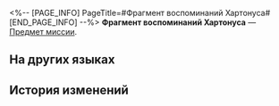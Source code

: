 <%-- [PAGE_INFO]
PageTitle=#Фрагмент воспоминаний Хартонуса#
[END_PAGE_INFO] --%>
{{Предмет Инфобокс
|id          = 140520
|Изображение = Предмет Фрагмент воспоминаний Хартонуса.png
|Тип         = Предмет миссии
|Инвентарь   = Миссии
|Редкость    = 3
|Эффект      = 
|Описание    = Воспоминание Великого ремесленника Хартонуса о каструме Кремносе, словно отпечатавшее гнетущую историю горцев.
}}
'''Фрагмент воспоминаний Хартонуса''' — [[Предмет миссии]].

==На других языках==
{{На других языках
|en   = Chartonus' Memory Fragment
|zhs  = 哈托努斯的记忆碎片
|zht  = 哈托努斯的記憶碎片
|ja   = ハートヌスの記憶の欠片
|ko   = 칼토너스의 기억 조각
|es   = Fragmento de recuerdo de Jatonus
|fr   = Éclat mémoriel de Chartonus
|ru   = Фрагмент воспоминаний Хартонуса
|th   = ชิ้นส่วนความทรงจำของ Chartonus
|vi   = Mảnh Ký Ức Của Chartonus
|de   = Chartonus’ Erinnerungsfragment
|id   = Potongan Memori Chartonus
|pt   = Fragmento de Memória de Chartonus
}}

==История изменений==
{{История изменений|3.5}}